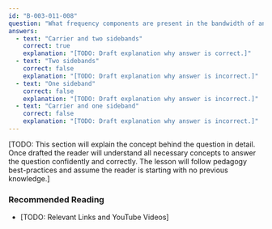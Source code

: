 ```yaml
---
id: "B-003-011-008"
question: "What frequency components are present in the bandwidth of an amplitude modulated signal?"
answers:
  - text: "Carrier and two sidebands"
    correct: true
    explanation: "[TODO: Draft explanation why answer is correct.]"
  - text: "Two sidebands"
    correct: false
    explanation: "[TODO: Draft explanation why answer is incorrect.]"
  - text: "One sideband"
    correct: false
    explanation: "[TODO: Draft explanation why answer is incorrect.]"
  - text: "Carrier and one sideband"
    correct: false
    explanation: "[TODO: Draft explanation why answer is incorrect.]"
---
```


[TODO: This section will explain the concept behind the question in detail. Once drafted the reader will understand all necessary concepts to answer the question confidently and correctly. The lesson will follow pedagogy best-practices and assume the reader is starting with no previous knowledge.]

### Recommended Reading

- [TODO: Relevant Links and YouTube Videos]
